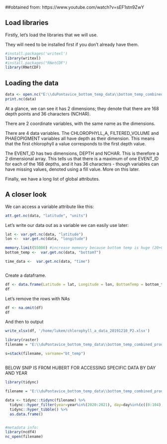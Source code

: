 ##obtained from: https://www.youtube.com/watch?v=sEF1stn9ZwY


## Load libraries

Firstly, let's load the libraries that we will use.

They will need to be installed first if you don't already have them.

```r
#install.packages('writexl')
library(writexl)
#install.packages("RNetCDF")
library(RNetCDF)
```


## Loading the data

```r
data <- open.nc("E:\\duPontavice_bottom_temp_data\\bottom_temp_combined_product_1959-2021.nc")
print.nc(data)
```

At a glance, we can see it has 2 dimensions; they denote that there are 168 depth points and 36 characters (NCHAR).

There are 2 coordinate variables, with the same name as the dimensions. 

There are 4 data variables. The CHLOROPHYLL_A, FILTERED_VOLUME and PHAEOPIGMENT variables all have depth as their dimension. This means that the first chlorophyll a value corresponds to the first depth value.

The EVENT_ID has two dimensions, DEPTH and NCHAR. This is therefore a 2 dimensional array. This tells us that there is a maximum of one EVENT_ID for each of the 168 depths, and it has 36 characters - though variables can have missing values, denoted using a fill value. More on this later.

Finally, we have a long list of global attributes.

## A closer look

We can access a variable attribute like this:
  
  ```r
att.get.nc(data, "latitude", "units")
```

Let's write our data out as a variable we can easily use later:

```r
lat <- var.get.nc(data, "latitude")
lon <-  var.get.nc(data, "longitude")

memory.limit(55000) #increase memeory because bottom temp is huge (20+GB)
bottom_temp <-  var.get.nc(data, "bottomT")

time_data <-  var.get.nc(data, "time")



```


Create a dataframe. 

```r
df <- data.frame(Latitude = lat, Longitude = lon, BottomTemp = bottom_temp, Time = time_data)
df
```

Let's remove the rows with NAs

```r
df <- na.omit(df)
df
```

And then to output

```r
write_xlsx(df, '/home/lukem/chlorophyll_a_data_20191210_P2.xlsx')
```








```r

library(raster)
filename = "E:\\duPontavice_bottom_temp_data\\bottom_temp_combined_product_1959_2022_v1.nc"

s=stack(filename, varname="bt_temp")
```

##
BELOW SNIP IS FROM HUBERT FOR ACCESSING SPECIFIC DATA BY DAY AND YEAR

```r
library(tidync)

filename = "E:\\duPontavice_bottom_temp_data\\bottom_temp_combined_product_1959_2022_v1.nc"

data <- tidync::tidync(filename) %>%
  tidync::hyper_filter(year=year%in%(2020:2021), day=day%in%(c((0:104),(200:999)))) %>%
  tidync::hyper_tibble() %>%
  as.data.frame() 


#metadata info:
library(ncdf4)
nc_open(filename)

```
























